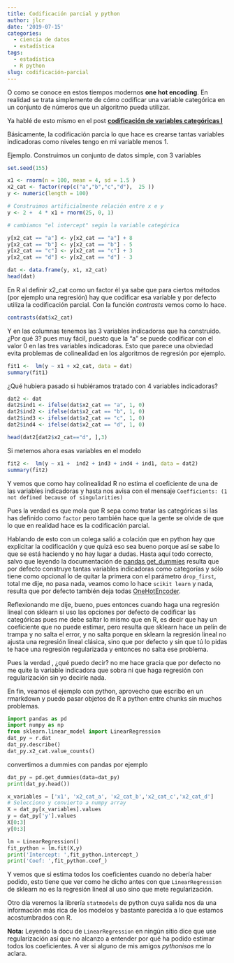 ```yaml
---
title: Codificación parcial y python
author: jlcr
date: '2019-07-15'
categories:
  - ciencia de datos
  - estadística
tags:
  - estadística
  - R python
slug: codificación-parcial
---
```


O como se conoce en estos tiempos modernos __one hot encoding__. En realidad se trata simplemente de cómo codificar una variable categórica en un conjunto de números que un algoritmo pueda utilizar. 

Ya hablé de esto mismo en el post **[codificación de variables categóricas I](https://muestrear-no-es-pecado.netlify.com/2019/02/27/codificacion-de-variables-categoricas-i/)**

Básicamente, la codificación parcia lo que hace es crearse tantas variables indicadoras como niveles tengo en mi variable menos 1. 

Ejemplo. 
Construimos un conjunto de datos simple, con 3 variables

```r
set.seed(155)

x1 <- rnorm(n = 100, mean = 4, sd = 1.5 )
x2_cat <- factor(rep(c("a","b","c","d"),  25 ))
y <- numeric(length = 100)

# Construimos artificialmente relación entre x e y
y <- 2 +  4 * x1 + rnorm(25, 0, 1)

# cambiamos "el intercept" según la variable categórica

y[x2_cat == "a"] <- y[x2_cat == "a"] + 8
y[x2_cat == "b"] <- y[x2_cat == "b"] - 5
y[x2_cat == "c"] <- y[x2_cat == "c"] + 3
y[x2_cat == "d"] <- y[x2_cat == "d"] - 3

dat <- data.frame(y, x1, x2_cat)
head(dat)
```


En R al definir x2_cat como un factor él ya sabe que para ciertos métodos (por ejemplo una regresión) hay que codificar esa variable y por defecto utiliza la codificación parcial. Con la función *contrasts* vemos como lo hace.

```r
contrasts(dat$x2_cat)
```

Y en las columnas tenemos las 3 variables indicadoras que ha construido. ¿Por qué 3? pues muy fácil, puesto que la "a" se puede codificar con el valor 0 en las tres variables indicadoras.
Esto que parece una obviedad evita problemas de colinealidad en los algoritmos de regresión por ejemplo.


```r
fit1 <-  lm(y ~ x1 + x2_cat, data = dat)
summary(fit1)
```

¿Qué hubiera pasado si hubiéramos tratado con 4 variables indicadoras?

```r
dat2 <- dat
dat2$ind1 <- ifelse(dat$x2_cat == "a", 1, 0)
dat2$ind2 <- ifelse(dat$x2_cat == "b", 1, 0)
dat2$ind3 <- ifelse(dat$x2_cat == "c", 1, 0)
dat2$ind4 <- ifelse(dat$x2_cat == "d", 1, 0)
```

```r
head(dat2[dat2$x2_cat=="d", ],3)
```


Si metemos ahora esas variables en el modelo

```r
fit2 <-  lm(y ~ x1 +  ind2 + ind3 + ind4 + ind1, data = dat2)
summary(fit2)
```

Y vemos que  como hay colinealidad R no estima el coeficiente de una de las variables indicadoras y hasta nos avisa con el mensaje ` Coefficients: (1 not defined because of singularities)`

Pues la verdad es que mola que R sepa como tratar las categóricas si las has definido como `factor` pero también hace que la gente se olvide de que lo que en realidad hace es la codificación parcial. 

Hablando de esto con un colega salió a colación  que en python hay que explicitar la codificación y que quizá eso sea bueno porque así se sabe lo que se está haciendo y no hay lugar a dudas. Hasta aquí todo correcto, salvo que leyendo la documentación de [pandas get_dummies](https://pandas.pydata.org/pandas-docs/stable/reference/api/pandas.get_dummies.html) resulta que por defecto construye tantas variables indicadoras como categorías y sólo tiene como opcional lo de quitar la primera con el parámetro `drop_first`, total me dije, no pasa nada, veamos como lo hace `scikit learn` y nada, resulta que por defecto también deja todas [OneHotEncoder](https://scikit-learn.org/stable/modules/generated/sklearn.preprocessing.OneHotEncoder.html). 

Reflexionando me dije, bueno, pues entonces cuando haga una regresión lineal con sklearn si uso las opciones por defecto de codificar las categóricas pues me debe saltar lo mismo que en R, es decir que hay un coeficiente que no puede estimar, pero resulta que sklearn hace un pelín de trampa y no salta el error, y no salta porque en sklearn la regresión lineal no ajusta una regresión lineal clásica, sino que por defecto y sin que tú lo pidas te hace una regresión regularizada y entonces no salta ese problema. 

Pues la verdad , ¿qué puedo decir? no me hace gracia que por defecto no me quite la variable indicadora que sobra ni que haga regresión con regularización sin yo decirle nada.


En fin, veamos el ejemplo con python, aprovecho que escribo en un rmarkdown y puedo pasar objetos de R a python entre chunks sin muchos problemas.


```python
import pandas as pd
import numpy as np
from sklearn.linear_model import LinearRegression
dat_py = r.dat
dat_py.describe()
dat_py.x2_cat.value_counts()
```

convertimos a dummies con pandas por ejemplo

```python
dat_py = pd.get_dummies(data=dat_py)
print(dat_py.head())
```


```python
x_variables = ['x1', 'x2_cat_a', 'x2_cat_b','x2_cat_c','x2_cat_d']
# Selecciono y convierto a numpy array
X = dat_py[x_variables].values  
y = dat_py['y'].values
X[0:3]
y[0:3]
```

```python

lm = LinearRegression()
fit_python = lm.fit(X,y)
print('Intercept: ',fit_python.intercept_)
print('Coef: ',fit_python.coef_)

```

Y vemos que si estima todos los coeficientes cuando no debería haber podido, esto tiene que ver como he dicho antes con que `LinearRegression` de sklearn no es la regresión lineal al uso sino que mete regularización.

Otro día veremos la librería `statmodels` de python cuya salida nos da una información más rica de los modelos y bastante parecida a lo que estamos acostumbrados con R.

**Nota:** Leyendo la docu de `LinearRegression` en ningún sitio dice que use regularización así que no alcanzo a entender por qué ha podido estimar todos los coeficientes. A ver si alguno de mis amigos *pythonisos* me lo aclara. 
